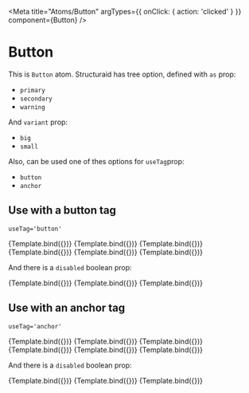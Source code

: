 <!-- button.stories.mdx -->



<Meta title="Atoms/Button" argTypes={{ onClick: { action: 'clicked' } }} component={Button} />



# Button

This is `Button` atom. Structuraid has tree option, defined with `as` prop:

- `primary`
- `secondary`
- `warning`

And `variant` prop:

- `big`
- `small`

Also, can be used one of thes options for `useTag`prop:

- `button`
- `anchor`


##  Use with a button tag

`useTag='button'`

<Canvas columns={2} withSource="open">
  <Story
    name="button-primary-big"
    args={{
      useTag:"button",
      as: "primary",
      variant: "big",
      type: "submit",
      children: "Open project..."
    }}
  >
    {Template.bind({})}
  </Story>
  <Story
    name="button-primary-small"
    args={{
      useTag:"button",
      as: "primary",
      variant: "small",
      children: "Open footing design"
    }}
  >
    {Template.bind({})}
  </Story>
  <Story
    name="button-secondary-big"
    args={{
      useTag:"button",
      as: "secondary",
      variant: "big",
      children: "Run all checks"
    }}
  >
    {Template.bind({})}
  </Story>
  <Story
    name="button-secondary-small"
    args={{
      useTag:"button",
      as: "secondary",
      variant: "small",
      children: "Run all checks"
    }}
  >
    {Template.bind({})}
  </Story>
  <Story
    name="button-warning-big"
    args={{
      useTag:"button",
      as: "warning",
      variant: "big",
      children: "Delete footing"
    }}
  >
    {Template.bind({})}
  </Story>
  <Story
    name="button-warning-small"
    args={{
      useTag:"button",
      as: "warning",
      variant: "small",
      children: "Delete footing"
    }}
  >
    {Template.bind({})}
  </Story>
</Canvas>


And there is a `disabled` boolean prop:

<Canvas columns={3} withSource="open">
  <Story
    name="button-primary-small-disabled"
    argTypes={{
      disabled: {control: 'boolean'},
    }}
    args={{
      useTag:"button",
      as: "primary",
      variant: "small",
      disabled: true,
      children: "Run all checks"
    }}
  >
    {Template.bind({})}
  </Story>
  <Story
    name="button-secondary-small-disabled"
    argTypes={{
      disabled: {control: 'boolean'},
    }}
    args={{
      useTag:"button",
      as: "secondary",
      variant: "small",
      disabled: true,
      children: "Run all checks"
    }}
  >
    {Template.bind({})}
  </Story>
  <Story
    name="button-warning-small-disabled"
    argTypes={{
      disabled: {control: 'boolean'},
    }}
    args={{
      useTag:"button",
      as: "warning",
      variant: "small",
      disabled: true,
      children: "Delete footing"
    }}
  >
    {Template.bind({})}
  </Story>
</Canvas>

##  Use with an anchor tag

`useTag='anchor'`

<Canvas columns={2} withSource="open">
  <Story
    name="anchor-primary-big"
    args={{
      useTag:"anchor",
      as: "primary",
      variant: "big",
      type: "submit",
      children: "Open project...",
      hRef: "https://github.com/orgs/PradaIng/projects/3/views/2"
    }}
  >
    {Template.bind({})}
  </Story>
  <Story
    name="anchor-primary-small"
    args={{
      useTag:"anchor",
      as: "primary",
      variant: "small",
      children: "Open footing design",
      hRef: "https://github.com/orgs/PradaIng/projects/3/views/2"
    }}
  >
    {Template.bind({})}
  </Story>
  <Story
    name="anchor-secondary-big"
    args={{
      useTag:"anchor",
      as: "secondary",
      variant: "big",
      children: "Run all checks",
      hRef: "https://github.com/orgs/PradaIng/projects/3/views/2"
    }}
  >
    {Template.bind({})}
  </Story>
  <Story
    name="anchor-secondary-small"
    args={{
      useTag:"anchor",
      as: "secondary",
      variant: "small",
      children: "Run all checks",
      hRef: "https://github.com/orgs/PradaIng/projects/3/views/2"
    }}
  >
    {Template.bind({})}
  </Story>
  <Story
    name="anchor-warning-big"
    args={{
      useTag:"anchor",
      as: "warning",
      variant: "big",
      children: "Delete footing",
      hRef: "https://github.com/orgs/PradaIng/projects/3/views/2"
    }}
  >
    {Template.bind({})}
  </Story>
  <Story
    name="anchor-warning-small"
    args={{
      useTag:"anchor",
      as: "warning",
      variant: "small",
      children: "Delete footing",
      hRef: "https://github.com/orgs/PradaIng/projects/3/views/2"
    }}
  >
    {Template.bind({})}
  </Story>
</Canvas>


And there is a `disabled` boolean prop:

<Canvas columns={3} withSource="open">
  <Story
    name="anchor-primary-small-disabled"
    argTypes={{
      disabled: {control: 'boolean'},
    }}
    args={{
      useTag:"anchor",
      as: "primary",
      variant: "small",
      disabled: true,
      children: "Run all checks",
      hRef: "https://github.com/orgs/PradaIng/projects/3/views/2"
    }}
  >
    {Template.bind({})}
  </Story>
  <Story
    name="anchor-secondary-small-disabled"
    argTypes={{
      disabled: {control: 'boolean'},
    }}
    args={{
      useTag:"anchor",
      as: "secondary",
      variant: "small",
      disabled: true,
      children: "Run all checks",
      hRef: "https://github.com/orgs/PradaIng/projects/3/views/2"
    }}
  >
    {Template.bind({})}
  </Story>
  <Story
    name="anchor-warning-small-disabled"
    argTypes={{
      disabled: {control: 'boolean'},
    }}
    args={{
      useTag:"anchor",
      as: "warning",
      variant: "small",
      disabled: true,
      children: "Delete footing",
      hRef: "https://github.com/orgs/PradaIng/projects/3/views/2"
    }}
  >
    {Template.bind({})}
  </Story>
</Canvas>


